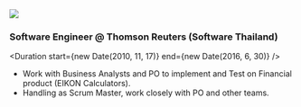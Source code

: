 
<Logo>
  <img src="/img/thomson-reuters-logo.jpg" />
</Logo>

### Software Engineer @ Thomson Reuters (Software Thailand)

<Duration start={new Date(2010, 11, 17)} end={new Date(2016, 6, 30)} />

- Work with Business Analysts and PO to implement and Test on Financial product (EIKON Calculators).
- Handling as Scrum Master, work closely with PO and other teams.
